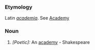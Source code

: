 ===Etymology===
Latin ''[[academia]]''. See [[Academy]]
===Noun===
#''[Poetic]:'' An [[academy]] - Shakespeare